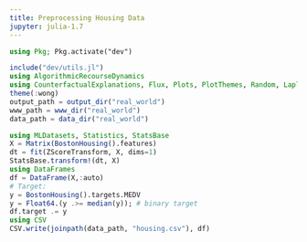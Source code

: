 ```yaml
---
title: Preprocessing Housing Data
jupyter: julia-1.7
---
```


```julia
using Pkg; Pkg.activate("dev")
```

```julia
include("dev/utils.jl")
using AlgorithmicRecourseDynamics
using CounterfactualExplanations, Flux, Plots, PlotThemes, Random, LaplaceRedux, LinearAlgebra
theme(:wong)
output_path = output_dir("real_world")
www_path = www_dir("real_world")
data_path = data_dir("real_world")
```

```julia
using MLDatasets, Statistics, StatsBase
X = Matrix(BostonHousing().features)
dt = fit(ZScoreTransform, X, dims=1)
StatsBase.transform!(dt, X)
using DataFrames
df = DataFrame(X,:auto)
# Target:
y = BostonHousing().targets.MEDV
y = Float64.(y .>= median(y)); # binary target
df.target .= y
using CSV
CSV.write(joinpath(data_path, "housing.csv"), df)
```

